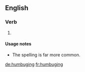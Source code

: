 ==English==

===Verb===
{{head|en}}

# {{present participle of|humbug}}

====Usage notes====
* The spelling {{term|humbugging}} is far more common.

[[de:humbuging]]
[[fr:humbuging]]